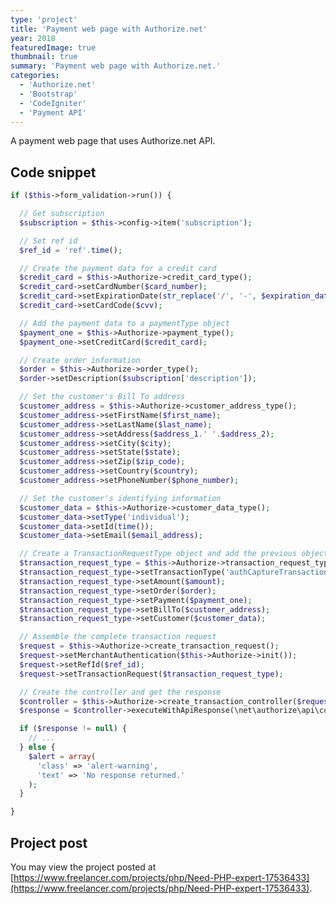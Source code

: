 ```yaml
---
type: 'project'
title: 'Payment web page with Authorize.net'
year: 2018
featuredImage: true
thumbnail: true
summary: 'Payment web page with Authorize.net.'
categories:
  - 'Authorize.net'
  - 'Bootstrap'
  - 'CodeIgniter'
  - 'Payment API'
---
```


A payment web page that uses Authorize.net API.

## Code snippet

```php
if ($this->form_validation->run()) {

  // Get subscription
  $subscription = $this->config->item('subscription');

  // Set ref id
  $ref_id = 'ref'.time();

  // Create the payment data for a credit card
  $credit_card = $this->Authorize->credit_card_type();
  $credit_card->setCardNumber($card_number);
  $credit_card->setExpirationDate(str_replace('/', '-', $expiration_date));
  $credit_card->setCardCode($cvv);

  // Add the payment data to a paymentType object
  $payment_one = $this->Authorize->payment_type();
  $payment_one->setCreditCard($credit_card);

  // Create order information
  $order = $this->Authorize->order_type();
  $order->setDescription($subscription['description']);

  // Set the customer's Bill To address
  $customer_address = $this->Authorize->customer_address_type();
  $customer_address->setFirstName($first_name);
  $customer_address->setLastName($last_name);
  $customer_address->setAddress($address_1.' '.$address_2);
  $customer_address->setCity($city);
  $customer_address->setState($state);
  $customer_address->setZip($zip_code);
  $customer_address->setCountry($country);
  $customer_address->setPhoneNumber($phone_number);

  // Set the customer's identifying information
  $customer_data = $this->Authorize->customer_data_type();
  $customer_data->setType('individual');
  $customer_data->setId(time());
  $customer_data->setEmail($email_address);

  // Create a TransactionRequestType object and add the previous objects to it
  $transaction_request_type = $this->Authorize->transaction_request_type();
  $transaction_request_type->setTransactionType('authCaptureTransaction');
  $transaction_request_type->setAmount($amount);
  $transaction_request_type->setOrder($order);
  $transaction_request_type->setPayment($payment_one);
  $transaction_request_type->setBillTo($customer_address);
  $transaction_request_type->setCustomer($customer_data);

  // Assemble the complete transaction request
  $request = $this->Authorize->create_transaction_request();
  $request->setMerchantAuthentication($this->Authorize->init());
  $request->setRefId($ref_id);
  $request->setTransactionRequest($transaction_request_type);

  // Create the controller and get the response
  $controller = $this->Authorize->create_transaction_controller($request);
  $response = $controller->executeWithApiResponse(\net\authorize\api\constants\ANetEnvironment::SANDBOX);

  if ($response != null) {
    // ...
  } else {
    $alert = array(
      'class' => 'alert-warning',
      'text' => 'No response returned.'
    );
  }

}
```

## Project post

You may view the project posted at [https://www.freelancer.com/projects/php/Need-PHP-expert-17536433](https://www.freelancer.com/projects/php/Need-PHP-expert-17536433).
